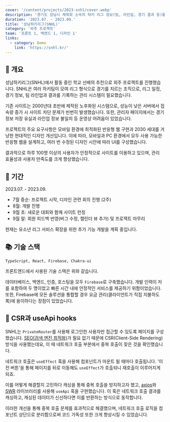 ```yaml
---
cover: '/content/projects/2023-snhl/cover.webp'
description: '경기도 성남시 체육회 소속의 하키 리그 정보(팀, 라인업, 경기 결과 등)를 제공하는 서비스'
duration: '2023.07. - 2023.09.'
title: '성남하키리그(SNHL)'
category: '외주 프로젝트'
team: '프론트 1, 백엔드 1, 디자인 1'
links:
  - category: Demo
    link: 'https://snhl.kr/'
---
```


## 🔖 개요

성남하키리그(SNHL)에서 활동 중인 학교 선배의 추천으로 외주 프로젝트를 진행했습니다. SNHL은 여러 하키팀이 모여 리그 형식으로 경기를 치르는 조직으로, 리그 일정, 경기 정보, 팀 라인업과 결과를 기록하는
관리 시스템이 필요했습니다.

기존 사이트는 2000년대 초반에 제작된 노후화된 시스템으로, 성능이 낮은 서버에서 접속량 증가 시 사이트 차단 문제가 빈번히 발생했습니다. 또한, 관리자 페이지에서는 경기 정보 저장 유실과 라인업 정보 불일치 등
운영상 어려움이 있었습니다.

프로젝트의 주요 요구사항은 모바일 환경에 최적화된 반응형 웹 구현과 2030 세대를 겨냥한 현대적인 디자인 개선입니다. 이에 따라, 모바일과 PC 환경에서 모두 사용 가능한 반응형 웹을 설계하고, 여러 번 수정된
디자인 시안에 따라 UI를 구성했습니다.

결과적으로 하루 100명 이상의 사용자가 안정적으로 사이트를 이용하고 있으며, 관리 효율성과 사용자 만족도를 크게 향상했습니다.

## 📅 기간

2023.07. - 2023.09.

- 7월 중순: 프로젝트 시작, 디자인 관련 회의 진행 (2주)
- 8월: 개발 진행
- 9월 초: 새로운 대회와 함께 사이트 런칭
- 9월 말: 회원 피드백 반영(버그 수정, 캘린더 뷰 추가) 및 프로젝트 마무리

현재는 유소년 리그 서비스 확장을 위한 추가 기능 개발을 계획 중입니다.

## 📚 기술 스택

`TypeScript, React, Firebase, Chakra-ui`

프론트엔드에서 사용된 기술 스택은 위와 같습니다.

데이터베이스, 백엔드, 인증, 호스팅을 모두 `Firebase`로 구축했습니다. 개발 인력이 저를 포함하여 두 명이었고 빠른 시간 내에 안정적인 서비스를 제공하기 위함이었습니다. 또한, Firebase에 모든
솔루션을 통합할 경우 요금 관리(클라이언트가 직접 지불하도록)에 용이하다는 장점이 있었습니다.

## 🧩 CSR과 useApi hooks

SNHL는 `PrivateRouter`를 사용해 로그인한 사용자만 접근할 수 있도록 페이지를
구성했습니다. <a href="https://developer.mozilla.org/ko/docs/Glossary/SEO" target="_blank" rel="noreferrer noopener">SEO(검색 엔진
최적화)</a>가 필요 없기 때문에 CSR(Client-Side Rendering) 방식을 사용했는데요, 이 때 네트워크 호출 부분에서 중복 호출이 잦은 것을 확인했습니다.

네트워크 호출은 `useEffect` 훅을 사용해 컴포넌트가 마운트 될 때마다 호출됩니다. '이전 버튼'을 통해 페이지를 뒤로 이동해도 `useEffect`가 호출되니 재호출이 이루어지게 되죠.

이를 어떻게 해결할지 고민하다 캐싱을 통해 중복 호출을 방지하고자 했고, <a href="https://axios-http.com/" target="_blank" rel="noreferrer noopener">
axios</a>와 <a href="https://swr.vercel.app/" target="_blank" rel="noreferrer noopener">SWR</a> 라이브러리를 사용해 `useApi` 훅을
구현했습니다. 이 훅은 네트워크 호출 결과를 캐싱하고, 캐싱된 데이터가 신선하다면 이를 반환하는 방식으로 동작합니다.

이러한 개선을 통해 중복 호출 문제를 효과적으로 해결했으며, 네트워크 호출 로직을 컴포넌트 상단으로 분리함으로써 코드 가독성 또한 크게 향상시킬 수 있었습니다.
